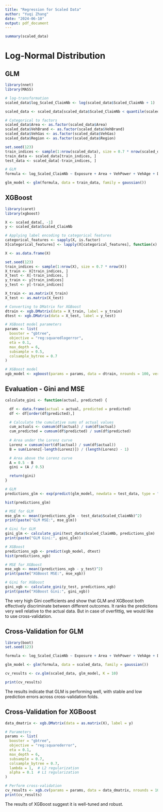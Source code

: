 ```yaml
---
title: "Regression for Scaled Data"
author: "Yuqi Zhang"
date: "2024-06-10"
output: pdf_document
---
```


```r
summary(scaled_data)
```
# Log-Normal Distribution

## GLM

```r
library(nnet)
library(MASS)

# log-transformation
scaled_data$log_Scaled_ClaimNb <- log(scaled_data$Scaled_ClaimNb + 1)

scaled_data <- scaled_data[scaled_data$Scaled_ClaimNb < quantile(scaled_data$Scaled_ClaimNb, 0.99),]

# Categorical to factors
scaled_data$Area <- as.factor(scaled_data$Area)
scaled_data$VehBrand <- as.factor(scaled_data$VehBrand)
scaled_data$VehGas <- as.factor(scaled_data$VehGas)
scaled_data$Region <- as.factor(scaled_data$Region)

set.seed(123)
train_indices <- sample(1:nrow(scaled_data), size = 0.7 * nrow(scaled_data))
train_data <- scaled_data[train_indices, ]
test_data <- scaled_data[-train_indices, ]

# GLM
formula <- log_Scaled_ClaimNb ~ Exposure + Area + VehPower + VehAge + DrivAge + BonusMalus + VehBrand + VehGas + Region + Density

glm_model <- glm(formula, data = train_data, family = gaussian())
```

## XGBoost

```r
library(caret)
library(xgboost)

X <- scaled_data[, -1]
y <- scaled_data$Scaled_ClaimNb

# Applying label encoding to categorical features
categorical_features <- sapply(X, is.factor)
X[categorical_features] <- lapply(X[categorical_features], function(x) as.integer(as.factor(x)))

X <- as.data.frame(X)

set.seed(123)
train_indices <- sample(1:nrow(X), size = 0.7 * nrow(X))
X_train <- X[train_indices, ]
X_test <- X[-train_indices, ]
y_train <- y[train_indices]
y_test <- y[-train_indices]

X_train <- as.matrix(X_train)
X_test <- as.matrix(X_test)

# Converting to DMatrix for XGBoost
dtrain <- xgb.DMatrix(data = X_train, label = y_train)
dtest <- xgb.DMatrix(data = X_test, label = y_test)

```

```r
# XGBoost model parameters
params <- list(
  booster = "gbtree",
  objective = "reg:squaredlogerror",
  eta = 0.1,
  max_depth = 6,
  subsample = 0.5,
  colsample_bytree = 0.7
)

# XGBoost model
xgb_model <- xgboost(params = params, data = dtrain, nrounds = 100, verbose = 0)

```

## Evaluation - Gini and MSE 

```r
calculate_gini <- function(actual, predicted) {

  df <- data.frame(actual = actual, predicted = predicted)
  df <- df[order(df$predicted),]

  # Calculate the cumulative sums of actual values
  cum_actuals <- cumsum(df$actual) / sum(df$actual)
  cum_predicted = cumsum(df$predicted) / sum(df$predicted)
  
  # Area under the Lorenz curve
  Lorenz = cumsum(sort(df$actual) / sum(df$actual))
  B = sum(Lorenz[-length(Lorenz)]) / (length(Lorenz) - 1)

  # Area above the Lorenz curve
  A = 0.5 - B
  gini = (A / 0.5)

  return(gini)
}

```

```r
# GLM
predictions_glm <- exp(predict(glm_model, newdata = test_data, type = "response")) - 1

hist(predictions_glm)

# MSE for GLM
mse_glm <- mean((predictions_glm - test_data$Scaled_ClaimNb)^2)
print(paste("GLM MSE:", mse_glm))

# Gini for GLM
gini_glm <- calculate_gini(test_data$Scaled_ClaimNb, predictions_glm)
print(paste("GLM Gini:", gini_glm))

```

```r
# XGBoost
predictions_xgb <- predict(xgb_model, dtest)
hist(predictions_xgb)

# MSE for XGBoost
mse_xgb <- mean((predictions_xgb - y_test)^2)
print(paste("XGBoost MSE:", mse_xgb))

# Gini for XGBoost
gini_xgb <- calculate_gini(y_test, predictions_xgb)
print(paste("XGBoost Gini:", gini_xgb))

```
The very high Gini coefficients and show that GLM and XGBoost both effectively discriminate between different outcomes. It ranks the predictions very well relative to the actual data. But in case of overfittig, we would like to use cross-validation.

## Cross-Validation for GLM

```r
library(boot)
set.seed(123)

formula <- log_Scaled_ClaimNb ~ Exposure + Area + VehPower + VehAge + DrivAge + BonusMalus + VehBrand + VehGas + Region + Density

glm_model <- glm(formula, data = scaled_data, family = gaussian())

cv_results <- cv.glm(scaled_data, glm_model, K = 10)

print(cv_results)

```
The results indicate that GLM is performing well, with stable and low prediction errors across cross-validation folds.

## Cross-Validation for XGBoost

```r
data_dmatrix <- xgb.DMatrix(data = as.matrix(X), label = y)

# Parameters
params <- list(
  booster = "gbtree",
  objective = "reg:squarederror",
  eta = 0.1,
  max_depth = 6,
  subsample = 0.7,
  colsample_bytree = 0.7,
  lambda = 1,  # L2 regularization
  alpha = 0.1  # L1 regularization
)

# Perform cross-validation
cv_results <- xgb.cv(params = params, data = data_dmatrix, nrounds = 100, nfold = 5, metrics = "rmse", early_stopping_rounds = 10, showsd = TRUE)
print(cv_results)

```

The results of XGBoost suggest it is well-tuned and robust.


